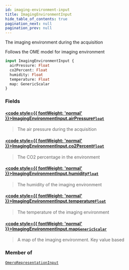 ```yaml
---
id: imaging-environment-input
title: ImagingEnvironmentInput
hide_table_of_contents: true
pagination_next: null
pagination_prev: null
---
```








The imaging environment during the acquisition 

Follows the OME model for imaging environment

```graphql
input ImagingEnvironmentInput {
  airPressure: Float
  co2Percent: Float
  humidity: Float
  temperature: Float
  map: GenericScalar
}
```


### Fields

#### [<code style={{ fontWeight: 'normal' }}>ImagingEnvironmentInput.<b>airPressure</b></code>](#)<Bullet />[`Float`](/docs/schemas/mikro/scalars/float) <Badge class="secondary" text="scalar"/>
> The air pressure during the acquisition
> 

#### [<code style={{ fontWeight: 'normal' }}>ImagingEnvironmentInput.<b>co2Percent</b></code>](#)<Bullet />[`Float`](/docs/schemas/mikro/scalars/float) <Badge class="secondary" text="scalar"/>
> The CO2 percentage in the environment
> 

#### [<code style={{ fontWeight: 'normal' }}>ImagingEnvironmentInput.<b>humidity</b></code>](#)<Bullet />[`Float`](/docs/schemas/mikro/scalars/float) <Badge class="secondary" text="scalar"/>
> The humidity of the imaging environment
> 

#### [<code style={{ fontWeight: 'normal' }}>ImagingEnvironmentInput.<b>temperature</b></code>](#)<Bullet />[`Float`](/docs/schemas/mikro/scalars/float) <Badge class="secondary" text="scalar"/>
> The temperature of the imaging environment
> 

#### [<code style={{ fontWeight: 'normal' }}>ImagingEnvironmentInput.<b>map</b></code>](#)<Bullet />[`GenericScalar`](/docs/schemas/mikro/scalars/generic-scalar) <Badge class="secondary" text="scalar"/>
> A map of the imaging environment. Key value based
> 



### Member of

[`OmeroRepresentationInput`](/docs/schemas/mikro/inputs/omero-representation-input)  <Badge class="secondary" text="input"/>




